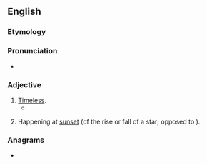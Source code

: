 ==English==

===Etymology===
{{prefix|en|a|chronic}}

===Pronunciation===
* {{rfp|lang=en}}

===Adjective===
{{en-adj}}

# [[timeless|Timeless]].
#* {{quote-book|lang=en|year=2002|author={{w|Colin Jones (historian)|Colin Jones}}|title=The Great Nation|publisher=Penguin 2003|page=522|passage=Enlightenment quarrels between pro-Frankish and pro-Gaulish factions were now a political curio, and only ancient Rome and Greece – so far removed in time and space that they seemed both utopian and '''achronic''' – provided any sort of positive historical referent.}}
# {{lb|en|astronomy}} Happening at [[sunset]] (of the rise or fall of a star; opposed to {{m|en|cosmic}}).

===Anagrams===
* {{anagrams|en|a=acchinor|anorchic|charnico|incroach}}